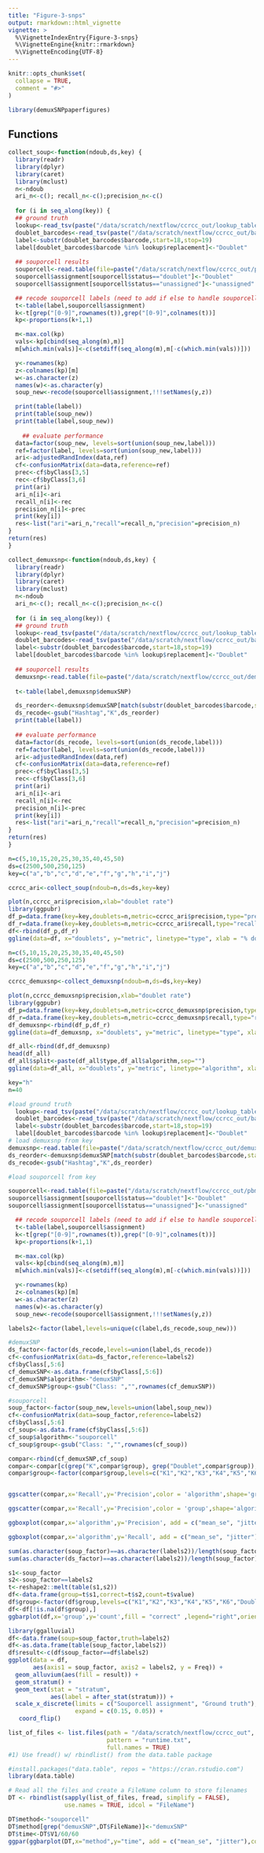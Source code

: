 ```yaml
---
title: "Figure-3-snps"
output: rmarkdown::html_vignette
vignette: >
  %\VignetteIndexEntry{Figure-3-snps}
  %\VignetteEngine{knitr::rmarkdown}
  %\VignetteEncoding{UTF-8}
---
```


```r
knitr::opts_chunk$set(
  collapse = TRUE,
  comment = "#>"
)
```

```r

library(demuxSNPpaperfigures)

```





## Functions

````r

collect_soup<-function(ndoub,ds,key) {
  library(readr)
  library(dplyr)
  library(caret)
  library(mclust)
  n<-ndoub
  ari_n<-c(); recall_n<-c();precision_n<-c()
  
  for (i in seq_along(key)) {
  ## ground truth
  lookup<-read_tsv(paste("/data/scratch/nextflow/ccrcc_out/lookup_table_doublets_pbmc_",key[i],"_", n[i],"pc.tsv",sep=""),show_col_types = FALSE)
  doublet_barcodes<-read_tsv(paste("/data/scratch/nextflow/ccrcc_out/barcodes_merged_pbmc_",key[i],"_", n[i], "pc.tsv",sep=""),col_names = "barcode",show_col_types = FALSE)
  label<-substr(doublet_barcodes$barcode,start=18,stop=19)
  label[doublet_barcodes$barcode %in% lookup$replacement]<-"Doublet"
  
  ## souporcell results
  souporcell<-read.table(file=paste("/data/scratch/nextflow/ccrcc_out/pbmc_",key[i],"_",n[i],"/clusters.tsv",sep=""), sep='\t',header=TRUE)
  souporcell$assignment[souporcell$status=="doublet"]<-"Doublet"
  souporcell$assignment[souporcell$status=="unassigned"]<-"unassigned"

  ## recode souporcell labels (need to add if else to handle souporcell missing a cluster)
  t<-table(label,souporcell$assignment)
  k<-t[grep("[0-9]",rownames(t)),grep("[0-9]",colnames(t))]
  kp<-proportions(k+1,1)

  m<-max.col(kp)
  vals<-kp[cbind(seq_along(m),m)]
  m[which.min(vals)]<-c(setdiff(seq_along(m),m[-c(which.min(vals))]))

  y<-rownames(kp)
  z<-colnames(kp)[m]
  w<-as.character(z)
  names(w)<-as.character(y)
  soup_new<-recode(souporcell$assignment,!!!setNames(y,z))

  print(table(label))
  print(table(soup_new))
  print(table(label,soup_new))
 
    ## evaluate performance
  data=factor(soup_new, levels=sort(union(soup_new,label)))
  ref=factor(label, levels=sort(union(soup_new,label)))
  ari<-adjustedRandIndex(data,ref)
  cf<-confusionMatrix(data=data,reference=ref)
  prec<-cf$byClass[3,5]
  rec<-cf$byClass[3,6]
  print(ari)
  ari_n[i]<-ari
  recall_n[i]<-rec
  precision_n[i]<-prec
  print(key[i])
  res<-list("ari"=ari_n,"recall"=recall_n,"precision"=precision_n)
}
return(res)
}

collect_demuxsnp<-function(ndoub,ds,key) {
  library(readr)
  library(dplyr)
  library(caret)
  library(mclust)
  n<-ndoub
  ari_n<-c(); recall_n<-c();precision_n<-c()
  
  for (i in seq_along(key)) {
  ## ground truth
  lookup<-read_tsv(paste("/data/scratch/nextflow/ccrcc_out/lookup_table_doublets_pbmc_",key[i],"_", n[i],"pc.tsv",sep=""),show_col_types = FALSE)
  doublet_barcodes<-read_tsv(paste("/data/scratch/nextflow/ccrcc_out/barcodes_merged_pbmc_",key[i],"_", n[i], "pc.tsv",sep=""),col_names = "barcode",show_col_types = FALSE)
  label<-substr(doublet_barcodes$barcode,start=18,stop=19)
  label[doublet_barcodes$barcode %in% lookup$replacement]<-"Doublet"
  
  ## souporcell results
  demuxsnp<-read.table(file=paste("/data/scratch/nextflow/ccrcc_out/demuxSNP_",key[i],"/",key[i],"_demuxSNP.tsv",sep=""), sep=' ',header=TRUE)
  
  t<-table(label,demuxsnp$demuxSNP)

  ds_reorder<-demuxsnp$demuxSNP[match(substr(doublet_barcodes$barcode,start=1,stop=16),substr(demuxsnp$barcode,start=1,stop=16))]
  ds_recode<-gsub("Hashtag","K",ds_reorder)
  print(table(label))
 
  ## evaluate performance
  data=factor(ds_recode, levels=sort(union(ds_recode,label)))
  ref=factor(label, levels=sort(union(ds_recode,label)))
  ari<-adjustedRandIndex(data,ref)
  cf<-confusionMatrix(data=data,reference=ref)
  prec<-cf$byClass[3,5]
  rec<-cf$byClass[3,6]
  print(ari)
  ari_n[i]<-ari
  recall_n[i]<-rec
  precision_n[i]<-prec
  print(key[i])
  res<-list("ari"=ari_n,"recall"=recall_n,"precision"=precision_n)
}
return(res)
}

````



````r

n=c(5,10,15,20,25,30,35,40,45,50)
ds=c(2500,500,250,125)
key=c("a","b","c","d","e","f","g","h","i","j")

ccrcc_ari<-collect_soup(ndoub=n,ds=ds,key=key)

plot(n,ccrcc_ari$precision,xlab="doublet rate")
library(ggpubr)
df_p=data.frame(key=key,doublets=n,metric=ccrcc_ari$precision,type="precision",algorithm="souporcell")
df_r=data.frame(key=key,doublets=n,metric=ccrcc_ari$recall,type="recall",algorithm="souporcell")
df<-rbind(df_p,df_r)
ggline(data=df, x="doublets", y="metric", linetype="type", xlab = "% doublets")
````


````r

n=c(5,10,15,20,25,30,35,40,45,50)
ds=c(2500,500,250,125)
key=c("a","b","c","d","e","f","g","h","i","j")

ccrcc_demuxsnp<-collect_demuxsnp(ndoub=n,ds=ds,key=key)

plot(n,ccrcc_demuxsnp$precision,xlab="doublet rate")
library(ggpubr)
df_p=data.frame(key=key,doublets=n,metric=ccrcc_demuxsnp$precision,type="precision",algorithm="demuxSNP")
df_r=data.frame(key=key,doublets=n,metric=ccrcc_demuxsnp$recall,type="recall",algorithm="demuxSNP")
df_demuxsnp<-rbind(df_p,df_r)
ggline(data=df_demuxsnp, x="doublets", y="metric", linetype="type", xlab = "% doublets")

````

````r

df_all<-rbind(df,df_demuxsnp)
head(df_all)
df_all$split<-paste(df_all$type,df_all$algorithm,sep="")
ggline(data=df_all, x="doublets", y="metric", linetype="algorithm", xlab = "% doublets",color="algorithm",facet.by="type")
````

````r
key="h"
n=40

#load ground truth
  lookup<-read_tsv(paste("/data/scratch/nextflow/ccrcc_out/lookup_table_doublets_pbmc_",key,"_", n,"pc.tsv",sep=""),show_col_types = FALSE)
  doublet_barcodes<-read_tsv(paste("/data/scratch/nextflow/ccrcc_out/barcodes_merged_pbmc_",key,"_", n, "pc.tsv",sep=""),col_names = "barcode",show_col_types = FALSE)
  label<-substr(doublet_barcodes$barcode,start=18,stop=19)
  label[doublet_barcodes$barcode %in% lookup$replacement]<-"Doublet"
# load demuxsnp from key
demuxsnp<-read.table(file=paste("/data/scratch/nextflow/ccrcc_out/demuxSNP_",key,"/",key,"_demuxSNP.tsv",sep=""), sep=' ',header=TRUE)
ds_reorder<-demuxsnp$demuxSNP[match(substr(doublet_barcodes$barcode,start=1,stop=16),substr(demuxsnp$barcode,start=1,stop=16))]
ds_recode<-gsub("Hashtag","K",ds_reorder)

#load souporcell from key

souporcell<-read.table(file=paste("/data/scratch/nextflow/ccrcc_out/pbmc_",key,"_",n,"/clusters.tsv",sep=""), sep='\t',header=TRUE)
souporcell$assignment[souporcell$status=="doublet"]<-"Doublet"
souporcell$assignment[souporcell$status=="unassigned"]<-"unassigned"

  ## recode souporcell labels (need to add if else to handle souporcell missing a cluster)
  t<-table(label,souporcell$assignment)
  k<-t[grep("[0-9]",rownames(t)),grep("[0-9]",colnames(t))]
  kp<-proportions(k+1,1)

  m<-max.col(kp)
  vals<-kp[cbind(seq_along(m),m)]
  m[which.min(vals)]<-c(setdiff(seq_along(m),m[-c(which.min(vals))]))

  y<-rownames(kp)
  z<-colnames(kp)[m]
  w<-as.character(z)
  names(w)<-as.character(y)
  soup_new<-recode(souporcell$assignment,!!!setNames(y,z))

labels2<-factor(label,levels=unique(c(label,ds_recode,soup_new)))

#demuxSNP
ds_factor<-factor(ds_recode,levels=union(label,ds_recode))
cf<-confusionMatrix(data=ds_factor,reference=labels2)
cf$byClass[,5:6]
cf_demuxSNP<-as.data.frame(cf$byClass[,5:6])
cf_demuxSNP$algorithm<-"demuxSNP"
cf_demuxSNP$group<-gsub("Class: ","",rownames(cf_demuxSNP))

#souporcell
soup_factor<-factor(soup_new,levels=union(label,soup_new))
cf<-confusionMatrix(data=soup_factor,reference=labels2)
cf$byClass[,5:6]
cf_soup<-as.data.frame(cf$byClass[,5:6])
cf_soup$algorithm<-"souporcell"
cf_soup$group<-gsub("Class: ","",rownames(cf_soup))

compar<-rbind(cf_demuxSNP,cf_soup)
compar<-compar[c(grep("K",compar$group), grep("Doublet",compar$group)),]
compar$group<-factor(compar$group,levels=c("K1","K2","K3","K4","K5","K6","Doublet"))


ggscatter(compar,x='Recall',y='Precision',color = 'algorithm',shape='group',label='group',palette = dittoColors(),size=4,legend="right",ellipse=TRUE,ellipse.type = "convex")+ xlim(0,1)+ylim(0,1)

ggscatter(compar,x='Recall',y='Precision',color = 'group',shape='algorithm',label='group',palette = dittoColors(),size=4,legend="right")+ xlim(0,1)+ylim(0,1)

ggboxplot(compar,x='algorithm',y='Precision', add = c("mean_se", "jitter"),color="algorithm", label='group',repel=TRUE)

ggboxplot(compar,x='algorithm',y='Recall', add = c("mean_se", "jitter"),color="algorithm", label='group',repel=TRUE)

sum(as.character(soup_factor)==as.character(labels2))/length(soup_factor)
sum(as.character(ds_factor)==as.character(labels2))/length(soup_factor)
````



````r
s1<-soup_factor
s2<-soup_factor==labels2
t<-reshape2::melt(table(s1,s2))
df<-data.frame(group=t$s1,correct=t$s2,count=t$value)
df$group<-factor(df$group,levels=c("K1","K2","K3","K4","K5","K6","Doublet"))
df<-df[!is.na(df$group),]
ggbarplot(df,x='group',y='count',fill = "correct" ,legend="right",orientation = "horiz",palette = c("white","black")) +ylab("# cells")

````



````r

library(ggalluvial)
df<-data.frame(soup=soup_factor,truth=labels2)
df<-as.data.frame(table(soup_factor,labels2))
df$result<-c(df$soup_factor==df$labels2)
ggplot(data = df,
       aes(axis1 = soup_factor, axis2 = labels2, y = Freq)) +
  geom_alluvium(aes(fill = result)) +
  geom_stratum() +
  geom_text(stat = "stratum",
            aes(label = after_stat(stratum))) +
  scale_x_discrete(limits = c("Souporcell assignment", "Ground truth"),
                   expand = c(0.15, 0.05)) +
   coord_flip()
````




````r

list_of_files <- list.files(path = "/data/scratch/nextflow/ccrcc_out", recursive = TRUE,
                            pattern = "runtime.txt", 
                            full.names = TRUE)
#1) Use fread() w/ rbindlist() from the data.table package

#install.packages("data.table", repos = "https://cran.rstudio.com")
library(data.table)

# Read all the files and create a FileName column to store filenames
DT <- rbindlist(sapply(list_of_files, fread, simplify = FALSE),
                use.names = TRUE, idcol = "FileName")

DT$method<-"souporcell"
DT$method[grep("demuxSNP",DT$FileName)]<-"demuxSNP"
DT$time<-DT$V1/60/60
ggpar(ggbarplot(DT,x="method",y="time", add = c("mean_se", "jitter"),color="method",position=position_dodge()),ylim=c(0,max(DT$time)),ylab=c("time (h)"))
````



````r



````
